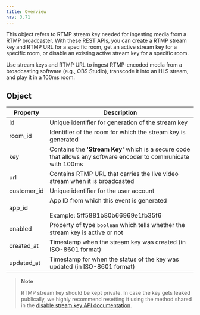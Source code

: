 ```yaml
---
title: Overview
nav: 3.71
---
```


This object refers to RTMP stream key needed for ingesting media from a RTMP broadcaster. With these REST APIs, you can create a RTMP stream key and RTMP URL for a specific room, get an active stream key for a specific room, or disable an existing active stream key for a specific room.

Use stream keys and RTMP URL to ingest RTMP-encoded media from a broadcasting software (e.g., OBS Studio), transcode it into an HLS stream, and play it in a 100ms room.

## Object

| Property    | Description                                                                                                      |
|-------------|------------------------------------------------------------------------------------------------------------------|
| id          | Unique identifier for generation of the stream key                                                               |
| room_id     | Identifier of the room for which the stream key is generated                                                     |
| key         | Contains the **'Stream Key'** which is a secure code that allows any software encoder to communicate with 100ms  |
| url         | Contains RTMP URL that carries the live video stream when it is broadcasted                                      |
| customer_id | Unique identifier for the user account                                                                           |
| app_id      | App ID from which this event is generated <br/><br/> Example: 5ff5881b80b66969e1fb35f6                           |
| enabled     | Property of type `boolean` which tells whether the stream key is active or not                                   |
| created_at  | Timestamp when the stream key was created (in ISO-8601 format)                                                   |
| updated_at  | Timestamp for when the status of the key was updated (in ISO-8601 format)                                        |                                                                               

> **Note**
> 
> RTMP stream key should be kept private. In case the key gets leaked publically, we highly recommend resetting it using the method shared in the [disable stream key API documentation](/server-side/v2/api-reference/stream-key/disable-rtmp-stream-key).
>